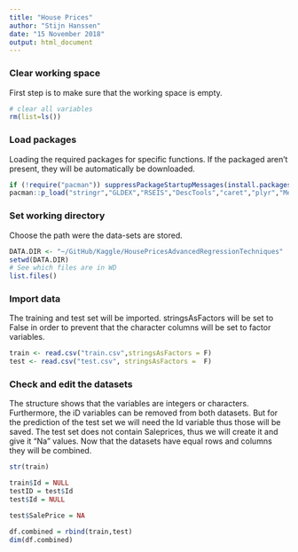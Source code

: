 ```yaml
---
title: "House Prices"
author: "Stijn Hanssen"
date: "15 November 2018"
output: html_document
---
```


### Clear working space
First step is to make sure that the working space is empty.
```r
# clear all variables
rm(list=ls()) 
```

### Load packages
Loading the required packages for specific functions. If the packaged aren't present, they will be automatically be downloaded.
```r
if (!require("pacman")) suppressPackageStartupMessages(install.packages("pacman"))
pacman::p_load("stringr","GLDEX","RSEIS","DescTools","caret","plyr","Metrics","knitr","ggplot2","plyr","dplyr","corrplot","caret","gridExtra","scales","Rmisc","ggrepel","randomForest","psych","xgboost")
```

### Set working directory
Choose the path were the data-sets are stored.
```r
DATA.DIR <- "~/GitHub/Kaggle/HousePricesAdvancedRegressionTechniques"
setwd(DATA.DIR)
# See which files are in WD
list.files() 
```

### Import data
The training and test set will be imported. stringsAsFactors will be set to False in order to prevent that the character columns will be set to factor variables.
```r
train <- read.csv("train.csv",stringsAsFactors = F)
test <- read.csv("test.csv", stringsAsFactors =  F)
```

### Check and edit the datasets
The structure shows that the variables are integers or characters. Furthermore, the iD variables can be removed from both datasets. But for the prediction of the test set we will need the Id variable thus those will be saved. The test set does not contain Saleprices, thus we will create it and give it "Na" values. Now that the datasets have equal rows and columns they will be combined.
```r
str(train)

train$Id = NULL
testID = test$Id
test$Id = NULL

test$SalePrice = NA

df.combined = rbind(train,test)
dim(df.combined)
```

